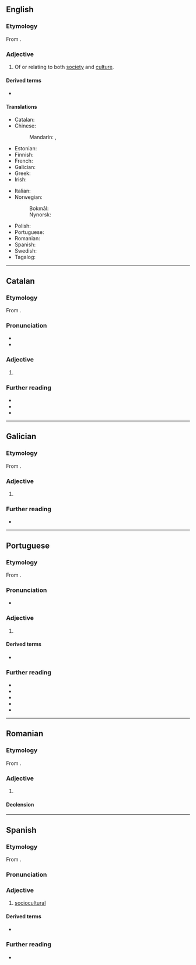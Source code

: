 ==English==

===Etymology===
From {{af|en|socio-|cultural}}.

===Adjective===
{{en-adj}}

# Of or relating to both [[society]] and [[culture]].

====Derived terms====
* {{l|en|socioculturally}}

====Translations====
{{trans-top|of both society and culture}}
* Catalan: {{t|ca|sociocultural}}
* Chinese:
*: Mandarin: {{t|cmn|社會文化|alt=社會文化的}}, {{t|cmn|社会文化|alt=社会文化的|tr=shèhuì wénhuà de}}
* Estonian: {{t-check|et|sotsiokultuuriline}}
* Finnish: {{t+|fi|sosiokulttuurinen}}
* French: {{t+|fr|socioculturel}}
* Galician: {{t|gl|sociocultural}}
* Greek: {{t+check|el|κοινωνικοπολιτιστικός}}
* Irish: {{t|ga|soch-chultúrtha}}
{{trans-mid}}
* Italian: {{t+|it|socioculturale}}
* Norwegian:
*: Bokmål: {{t|nb|sosiokulturell}}
*: Nynorsk: {{t|nn|sosiokulturell}}
* Polish: {{t|pl|społeczno-kulturalny}}
* Portuguese: {{t+|pt|sociocultural}}
* Romanian: {{t+|ro|sociocultural}}
* Spanish: {{t|es|sociocultural}}
* Swedish: {{t+|sv|sociokulturell}}
* Tagalog: {{t|tl|ulnukalnangin}}
{{trans-bottom}}

----

==Catalan==

===Etymology===
From {{af|ca|socio-|cultural}}.

===Pronunciation===
* {{ca-IPA}}
* {{rhymes|ca|al|s=6}}

===Adjective===
{{ca-adj|mf}}

# {{l|en|sociocultural}}

===Further reading===
* {{R:IEC2}}
* {{R:GDLC}}
* {{R:DNV}}

----

==Galician==

===Etymology===
From {{af|gl|socio-|cultural}}.

===Adjective===
{{gl-adj|pl=socioculturais}}

# {{l|en|sociocultural}}

===Further reading===
* {{R:DRAG}}

----

==Portuguese==

===Etymology===
From {{af|pt|socio-|cultural}}.

===Pronunciation===
{{pt-IPA|pt=sòciɔcultural}}
* {{hyph|pt|so|ci|o|cul|tu|ral}}

===Adjective===
{{pt-adj|sociocultur|al}}

# {{l|en|sociocultural}}

====Derived terms====
* {{l|pt|socioculturalmente}}

===Further reading===
* {{R:Aulete}}
* {{R:Dicionário informal}}
* {{R:pt:Infopédia}}
* {{R:pt:Michaelis}}
* {{R:pt:Priberam}}

----

==Romanian==

===Etymology===
From {{bor|ro|fr|sociocultural}}.

===Adjective===
{{ro-adj}}

# {{l|en|sociocultural}}

====Declension====
{{ro-decl-adj}}

----

==Spanish==

===Etymology===
From {{af|es|socio-|cultural}}.

===Pronunciation===
{{es-IPA}}

===Adjective===
{{es-adj}}

# [[#English|sociocultural]]

====Derived terms====
* {{l|es|socioculturalmente}}

===Further reading===
* {{R:DRAE}}